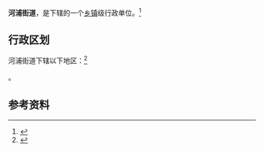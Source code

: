 {{中国乡级行政区|44/05/12/006/000}}

'''河浦街道'''，是{{PRC admin/fullname|44/05/12/006/000|3}}下辖的一个[[乡镇|乡镇]]级行政单位。<ref>{{PRC admin/ref sgc|{{PRC admin/parent|44/05/12/006/000}}}}</ref>

== 行政区划 ==

河浦街道下辖以下地区：<ref>{{PRC admin/ref sgc|44/05/12/006/000}}</ref>

{{PRC admin/children|44/05/12/006/000}}。

== 参考资料 ==

{{reflist}}

{{行政区划小作品}}
{{PRC admin/navcat|44/05/12/006/000}}